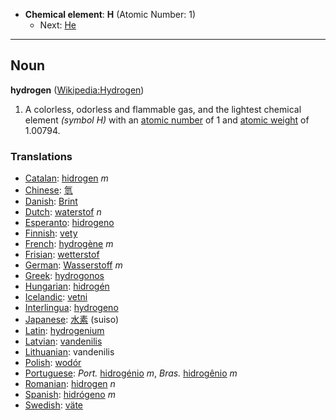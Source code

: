 *'''Chemical element''': '''H''' (Atomic Number: 1)
**Next: [[Helium|He]]
----
== Noun ==
'''hydrogen''' ([[en:Hydrogen|Wikipedia:Hydrogen]])

# A colorless, odorless and flammable gas, and the lightest chemical element ''(symbol H)'' with an [[atomic number]] of 1 and [[atomic weight]] of 1.00794.

===Translations===
*[[Catalan]]: [[hidrogen]] ''m''
*[[Chinese]]: [[氫]]
*[[Danish]]: [[Brint]]
*[[Dutch]]: [[waterstof]] ''n''
*[[Esperanto]]: [[hidrogeno]]
*[[Finnish]]: [[vety]]
*[[French]]: [[hydrogène]] ''m''
*[[Frisian]]: [[wetterstof]]
*[[German]]: [[Wasserstoff]] ''m''
*[[Greek]]: [[hydrogonos]]
*[[Hungarian]]: [[hidrogén]]
*[[Icelandic]]: [[vetni]]
*[[Interlingua]]: [[hydrogeno]]
*[[Japanese]]: [[水素]] (suiso)
*[[Latin]]: [[hydrogenium]]
*[[Latvian]]: [[vandenilis]]
*[[Lithuanian]]: vandenilis
*[[Polish]]: [[wodór]]
*[[Portuguese]]: ''Port.'' [[hidrogénio]] ''m'', ''Bras.'' [[hidrogênio]] ''m''
*[[Romanian]]: [[hidrogen]] ''n''
*[[Spanish]]: [[hidrógeno]] ''m''
*[[Swedish]]: [[väte]]